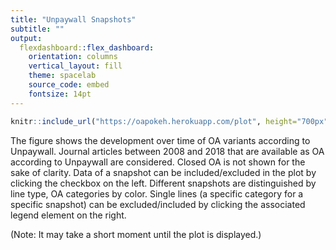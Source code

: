 ```yaml
---
title: "Unpaywall Snapshots"
subtitle: ""
output:
  flexdashboard::flex_dashboard:
    orientation: columns
    vertical_layout: fill
    theme: spacelab
    source_code: embed
    fontsize: 14pt
---
```


```r
knitr::include_url("https://oapokeh.herokuapp.com/plot", height="700px")
```
The figure shows the development over time of OA variants according to Unpaywall. Journal articles between 2008 and 2018 that are available as OA according to Unpaywall are considered. Closed OA is not shown for the sake of clarity. Data of a snapshot can be included/excluded in the plot by clicking the checkbox on the left. Different snapshots are distinguished by line type, OA categories by color. Single lines (a specific category for a specific snapshot) can be excluded/included by clicking the associated legend element on the right.

(Note: It may take a short moment until the plot is displayed.)
